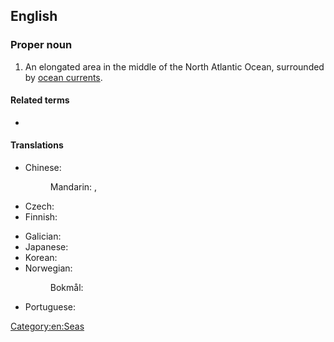 ==English==
{{wikipedia}}

===Proper noun===
{{en-proper noun|head=[[sargasso|Sargasso]] [[sea|Sea]]}}

# An elongated area in the middle of the North Atlantic Ocean, surrounded by [[ocean current]]s.

====Related terms====
* {{l|en|sargasso}}

====Translations====
{{trans-top|an elongated area in the middle of the North Atlantic Ocean}}
* Chinese:
*: Mandarin: {{t|cmn|馬尾藻海|sc=Hani}}, {{t|cmn|马尾藻海|tr=Mǎwěizǎo hǎi|sc=Hani}}
* Czech: {{t+|cs|Sargasové moře|n}}
* Finnish: {{t|fi|Sargassomeri}}
{{trans-mid}}
* Galician: {{t|gl|mar dos Argazos}}
* Japanese: {{t|ja|サルガッソ海|tr=Sarugasso-umi|sc=Jpan}}
* Korean: {{t|ko|^사르가소 해}}
* Norwegian:
*: Bokmål: {{t|nb|Sargassohavet|m}}
* Portuguese: {{t|pt|mar dos Sargaços|m}}
{{trans-bottom}}

[[Category:en:Seas]]